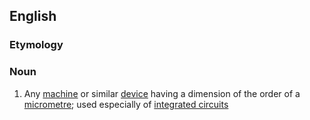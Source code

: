 ==English==

===Etymology===
{{prefix|micro|machine|lang=en}}

===Noun===
{{en-noun}}

# Any [[machine]] or similar [[device]] having a dimension of the order of a [[micrometre]]; used especially of [[integrated circuit]]s